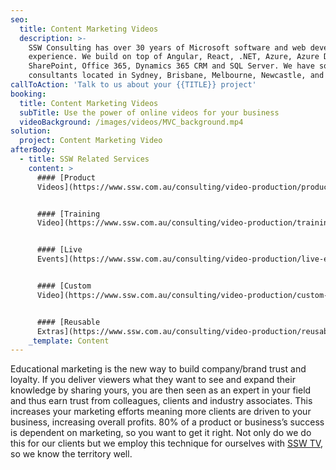 ```yaml
---
seo:
  title: Content Marketing Videos
  description: >-
    SSW Consulting has over 30 years of Microsoft software and web development
    experience. We build on top of Angular, React, .NET, Azure, Azure DevOps,
    SharePoint, Office 365, Dynamics 365 CRM and SQL Server. We have software
    consultants located in Sydney, Brisbane, Melbourne, Newcastle, and China.
callToAction: 'Talk to us about your {{TITLE}} project'
booking:
  title: Content Marketing Videos
  subTitle: Use the power of online videos for your business
  videoBackground: /images/videos/MVC_background.mp4
solution:
  project: Content Marketing Video
afterBody:
  - title: SSW Related Services
    content: >
      #### [Product
      Videos](https://www.ssw.com.au/consulting/video-production/product-videos)


      #### [Training
      Video](https://www.ssw.com.au/consulting/video-production/training-videos)


      #### [Live
      Events](https://www.ssw.com.au/consulting/video-production/live-events)


      #### [Custom
      Video](https://www.ssw.com.au/consulting/video-production/custom-videos)


      #### [Reusable
      Extras](https://www.ssw.com.au/consulting/video-production/reusable-extras)
    _template: Content
---
```


Educational marketing is the new way to build company/brand trust and loyalty. If you deliver viewers what they want to see and expand their knowledge by sharing yours, you are then seen as an expert in your field and thus earn trust from colleagues, clients and industry associates. This increases your marketing efforts meaning more clients are driven to your business, increasing overall profits. 80% of a product or business’s success is dependent on marketing, so you want to get it right. Not only do we do this for our clients but we employ this technique for ourselves with [SSW TV](http://tv.ssw.com/), so we know the territory well.

<VideoEmbed url="https://www.youtube.com/watch?v=2FOvi8Ro1r0" caption="Video: Changing Careers to a Software Developer | FireBootCamp (10 mins)" />
